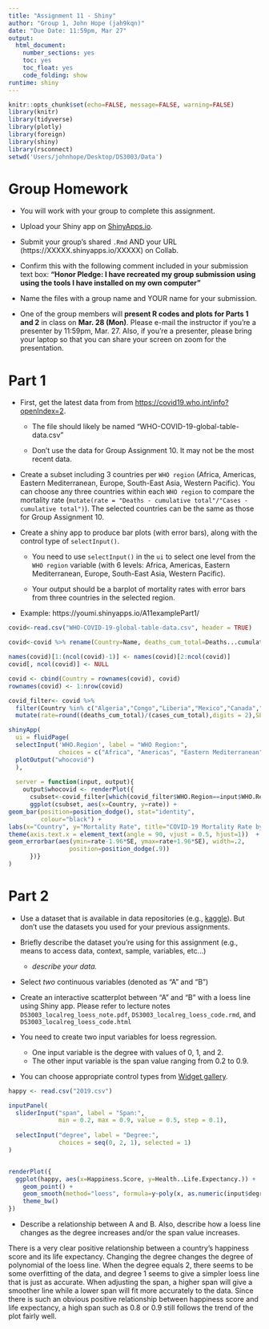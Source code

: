 ```yaml
---
title: "Assignment 11 - Shiny"
author: "Group 1, John Hope (jah9kqn)"
date: "Due Date: 11:59pm, Mar 27"
output:
  html_document:
    number_sections: yes
    toc: yes
    toc_float: yes
    code_folding: show
runtime: shiny
---
```


```r
knitr::opts_chunk$set(echo=FALSE, message=FALSE, warning=FALSE)
library(knitr)
library(tidyverse)
library(plotly)
library(foreign)
library(shiny)
library(rsconnect)
setwd('Users/johnhope/Desktop/DS3003/Data')
```

# Group Homework 

- You will work with your group to complete this assignment.

- Upload your Shiny app on [ShinyApps.io](https://www.shinyapps.io).

- Submit your group's shared `.Rmd` AND your URL (https://XXXXX.shinyapps.io/XXXXX) on Collab.

- Confirm this with the following comment included in your submission text box: **"Honor Pledge: I have recreated my group submission using using the tools I have installed on my own computer"**
    
- Name the files with a group name and YOUR name for your submission.

- One of the group members will **present R codes and plots for Parts 1 and 2** in class on **Mar. 28 (Mon)**. Please e-mail the instructor if you're a presenter by 11:59pm, Mar. 27. Also, if you're a presenter, please bring your laptop so that you can share your screen on zoom for the presentation.

# Part 1

- First, get the latest data from from [https://covid19.who.int/info?openIndex=2](https://covid19.who.int/info?openIndex=2).
      
   - The file should likely be named "WHO-COVID-19-global-table-data.csv"
      
   - Don't use the data for Group Assignment 10. It may not be the most recent data. 

- Create a subset including 3 countries per `WHO region` (Africa, Americas, Eastern Mediterranean, Europe, South-East Asia, Western Pacific). You can choose any three countries within each `WHO region` to compare the mortality rate (`mutate(rate = "Deaths - cumulative total"/"Cases - cumulative total")`). The selected countries can be the same as those for Group Assignment 10.

- Create a shiny app to produce bar plots (with error bars), along with the control type of `selectInput()`.

     - You need to use `selectInput()` in the `ui` to select one level from the `WHO region` variable (with 6 levels: Africa, Americas, Eastern Mediterranean, Europe, South-East Asia, Western Pacific). 
     
     - Your output should be a barplot of mortality rates with error bars from three countries in the selected region. 

- Example: https://youmi.shinyapps.io/A11examplePart1/

```r
covid<-read.csv("WHO-COVID-19-global-table-data.csv", header = TRUE)

covid<-covid %>% rename(Country=Name, deaths_cum_total=Deaths...cumulative.total, cases_cum_total=Cases...cumulative.total)

names(covid)[1:(ncol(covid)-1)] <- names(covid)[2:ncol(covid)]
covid[, ncol(covid)] <- NULL

covid <- cbind(Country = rownames(covid), covid)
rownames(covid) <- 1:nrow(covid)

covid_filter<- covid %>% 
  filter(Country %in% c("Algeria","Congo","Liberia","Mexico","Canada","United States of America","France","Germany","Italy","Nepal","India","Thailand","Australia","Republic of Korea","Singapore","Bahrain","Iraq","Libya")) %>%
  mutate(rate=round((deaths_cum_total)/(cases_cum_total),digits = 2),SE= sqrt(rate*(1-rate)/(cases_cum_total)))

shinyApp(
  ui = fluidPage(
  selectInput('WHO.Region', label = "WHO Region:",
              choices = c("Africa", "Americas", "Eastern Mediterranean", "Europe", "South-East Asia", "Western Pacific"), selected = "Americas"),
  plotOutput("whocovid")
  ),
  
  server = function(input, output){
    output$whocovid <- renderPlot({
      csubset<-covid_filter[which(covid_filter$WHO.Region==input$WHO.Region),] #all rows of the data with the subset of regions
      ggplot(csubset, aes(x=Country, y=rate)) + 
geom_bar(position=position_dodge(), stat="identity",
         colour="black") +     
labs(x="Country", y="Mortality Rate", title="COVID-19 Mortality Rate by Country Across Different Regions") +
theme(axis.text.x = element_text(angle = 90, vjust = 0.5, hjust=1))  +
geom_errorbar(aes(ymin=rate-1.96*SE, ymax=rate+1.96*SE), width=.2,
                 position=position_dodge(.9))
      })}
) 
```


# Part 2

- Use a dataset that is available in data repositories (e.g., [kaggle](https://www.kaggle.com/datasets)). But don't use the datasets you used for your previous assignments.

- Briefly describe the dataset you're using for this assignment (e.g., means to access data, context, sample, variables, etc...)
  
   + *describe your data.*
   
- Select *two* continuous variables (denoted as "A" and "B") 

- Create an interactive scatterplot between "A" and "B" with a loess line using Shiny app. Please refer to lecture notes `DS3003_localreg_loess_note.pdf`, `DS3003_localreg_loess_code.rmd`, and `DS3003_localreg_loess_code.html` 

- You need to create two input variables for loess regression. 

    - One input variable is the degree with values of 0, 1, and 2.
    - The other input variable is the span value ranging from 0.2 to 0.9.
   
- You can choose appropriate control types from [Widget gallery](https://shiny.rstudio.com/gallery/widget-gallery.html).
     
```r
happy <- read.csv("2019.csv")

inputPanel(
  sliderInput("span", label = "Span:",
              min = 0.2, max = 0.9, value = 0.5, step = 0.1),
  
  selectInput("degree", label = "Degree:",
              choices = seq(0, 2, 1), selected = 1)
)


renderPlot({
  ggplot(happy, aes(x=Happiness.Score, y=Health..Life.Expectancy.)) + 
    geom_point() + 
    geom_smooth(method="loess", formula=y~poly(x, as.numeric(input$degree)), se=FALSE, span=input$span) + 
    theme_bw()
})
```

- Describe a relationship between A and B. Also, describe how a loess line changes as the degree increases and/or the span value increases.

There is a very clear positive relationship between a country's happiness score and its life expectancy. Changing the degree changes the degree of polynomial of the loess line. When the degree equals 2, there seems to be some overfitting of the data, and degree 1 seems to give a simpler loess line that is just as accurate. When adjusting the span, a higher span will give a smoother line while a lower span will fit more accurately to the data. Since there is such an obvious positive relationship between happiness score and life expectancy, a high span such as 0.8 or 0.9 still follows the trend of the plot fairly well.
